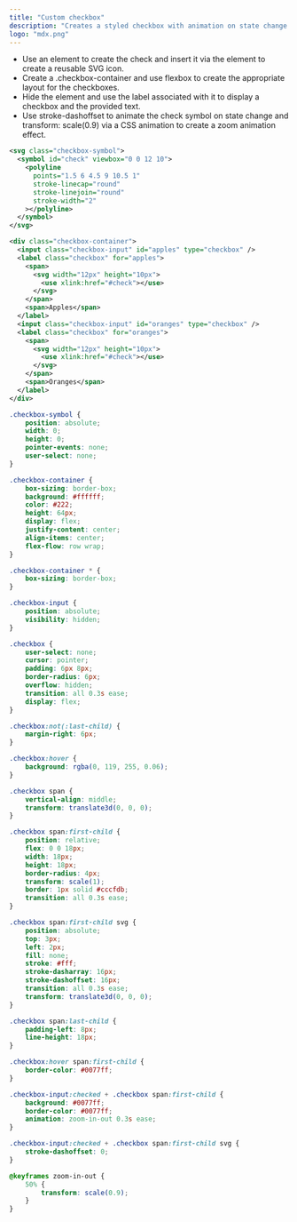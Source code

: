 ```yaml
---
title: "Custom checkbox"
description: "Creates a styled checkbox with animation on state change."
logo: "mdx.png"
---
```


-   Use an element to create the check and insert it via the element to create a reusable SVG icon.
-   Create a .checkbox-container and use flexbox to create the appropriate layout for the checkboxes.
-   Hide the element and use the label associated with it to display a checkbox and the provided text.
-   Use stroke-dashoffset to animate the check symbol on state change and transform: scale(0.9) via a CSS animation to create a zoom animation effect.

```xml
<svg class="checkbox-symbol">
  <symbol id="check" viewbox="0 0 12 10">
    <polyline
      points="1.5 6 4.5 9 10.5 1"
      stroke-linecap="round"
      stroke-linejoin="round"
      stroke-width="2"
    ></polyline>
  </symbol>
</svg>

<div class="checkbox-container">
  <input class="checkbox-input" id="apples" type="checkbox" />
  <label class="checkbox" for="apples">
    <span>
      <svg width="12px" height="10px">
        <use xlink:href="#check"></use>
      </svg>
    </span>
    <span>Apples</span>
  </label>
  <input class="checkbox-input" id="oranges" type="checkbox" />
  <label class="checkbox" for="oranges">
    <span>
      <svg width="12px" height="10px">
        <use xlink:href="#check"></use>
      </svg>
    </span>
    <span>Oranges</span>
  </label>
</div>

```

```css
.checkbox-symbol {
    position: absolute;
    width: 0;
    height: 0;
    pointer-events: none;
    user-select: none;
}

.checkbox-container {
    box-sizing: border-box;
    background: #ffffff;
    color: #222;
    height: 64px;
    display: flex;
    justify-content: center;
    align-items: center;
    flex-flow: row wrap;
}

.checkbox-container * {
    box-sizing: border-box;
}

.checkbox-input {
    position: absolute;
    visibility: hidden;
}

.checkbox {
    user-select: none;
    cursor: pointer;
    padding: 6px 8px;
    border-radius: 6px;
    overflow: hidden;
    transition: all 0.3s ease;
    display: flex;
}

.checkbox:not(:last-child) {
    margin-right: 6px;
}

.checkbox:hover {
    background: rgba(0, 119, 255, 0.06);
}

.checkbox span {
    vertical-align: middle;
    transform: translate3d(0, 0, 0);
}

.checkbox span:first-child {
    position: relative;
    flex: 0 0 18px;
    width: 18px;
    height: 18px;
    border-radius: 4px;
    transform: scale(1);
    border: 1px solid #cccfdb;
    transition: all 0.3s ease;
}

.checkbox span:first-child svg {
    position: absolute;
    top: 3px;
    left: 2px;
    fill: none;
    stroke: #fff;
    stroke-dasharray: 16px;
    stroke-dashoffset: 16px;
    transition: all 0.3s ease;
    transform: translate3d(0, 0, 0);
}

.checkbox span:last-child {
    padding-left: 8px;
    line-height: 18px;
}

.checkbox:hover span:first-child {
    border-color: #0077ff;
}

.checkbox-input:checked + .checkbox span:first-child {
    background: #0077ff;
    border-color: #0077ff;
    animation: zoom-in-out 0.3s ease;
}

.checkbox-input:checked + .checkbox span:first-child svg {
    stroke-dashoffset: 0;
}

@keyframes zoom-in-out {
    50% {
        transform: scale(0.9);
    }
}
```
